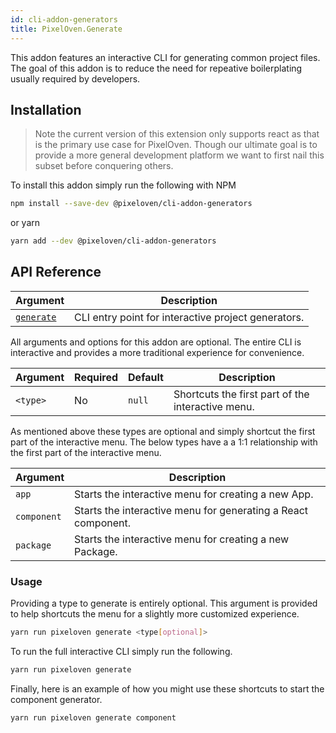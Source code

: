 ```yaml
---
id: cli-addon-generators
title: PixelOven.Generate
---
```


This addon features an interactive CLI for generating common project files. The goal of this addon is to reduce the need for repeative boilerplating usually required by developers.

## Installation

> Note the current version of this extension only supports react as that is the primary use case for PixelOven. Though our ultimate goal is to provide a more general development platform we want to first nail this subset before conquering others.

To install this addon simply run the following with NPM

```bash
npm install --save-dev @pixeloven/cli-addon-generators
```

or yarn

```bash
yarn add --dev @pixeloven/cli-addon-generators
```

## API Reference

| Argument                             | Description                                         |
| ------------------------------------ | --------------------------------------------------- |
| [`generate`](#cli-pixelovengenerate) | CLI entry point for interactive project generators. |

All arguments and options for this addon are optional. The entire CLI is interactive and provides a more traditional experience for convenience.

| Argument | Required | Default | Description                                       |
| -------- | -------- | ------- | ------------------------------------------------- |
| `<type>` | No       | `null`  | Shortcuts the first part of the interactive menu. |

As mentioned above these types are optional and simply shortcut the first part of the interactive menu. The below types have a a 1:1 relationship with the first part of the interactive menu.

| Argument    | Description                                                   |
| ----------- | ------------------------------------------------------------- |
| `app`       | Starts the interactive menu for creating a new App.           |
| `component` | Starts the interactive menu for generating a React component. |
| `package`   | Starts the interactive menu for creating a new Package.       |

### Usage

Providing a type to generate is entirely optional. This argument is provided to help shortcuts the menu for a slightly more customized experience.

```bash
yarn run pixeloven generate <type[optional]>
```

To run the full interactive CLI simply run the following.

```bash
yarn run pixeloven generate
```

Finally, here is an example of how you might use these shortcuts to start the component generator.

```bash
yarn run pixeloven generate component
```
